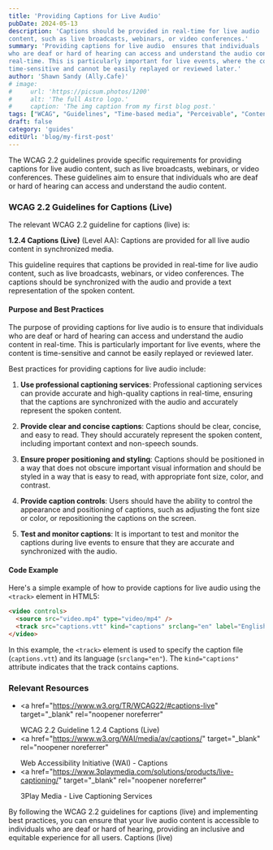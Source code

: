 ```yaml
---
title: 'Providing Captions for Live Audio'
pubDate: 2024-05-13
description: 'Captions should be provided in real-time for live audio
content, such as live broadcasts, webinars, or video conferences.'
summary: 'Providing captions for live audio  ensures that individuals
who are deaf or hard of hearing can access and understand the audio content in
real-time. This is particularly important for live events, where the content is
time-sensitive and cannot be easily replayed or reviewed later.'
author: 'Shawn Sandy (Ally.Cafe)'
# image:
#     url: 'https://picsum.photos/1200'
#     alt: 'The full Astro logo.'
#     caption: 'The img caption from my first blog post.'
tags: ["WCAG", "Guidelines", "Time-based media", "Perceivable", "Content"]
draft: false
category: 'guides'
editUrl: 'blog/my-first-post'
---
```


The WCAG 2.2 guidelines provide specific requirements for providing captions for
live audio content, such as live broadcasts, webinars, or video conferences.
These guidelines aim to ensure that individuals who are deaf or hard of hearing
can access and understand the audio content.

### WCAG 2.2 Guidelines for Captions (Live)

The relevant WCAG 2.2 guideline for captions (live) is:

**1.2.4 Captions (Live)** (Level AA): Captions are provided for all live audio
content in synchronized media.

This guideline requires that captions be provided in real-time for live audio
content, such as live broadcasts, webinars, or video conferences. The captions
should be synchronized with the audio and provide a text representation of the
spoken content.

#### Purpose and Best Practices

The purpose of providing captions for live audio is to ensure that individuals
who are deaf or hard of hearing can access and understand the audio content in
real-time. This is particularly important for live events, where the content is
time-sensitive and cannot be easily replayed or reviewed later.

Best practices for providing captions for live audio include:

1. **Use professional captioning services**: Professional captioning services
   can provide accurate and high-quality captions in real-time, ensuring that
   the captions are synchronized with the audio and accurately represent the
   spoken content.

2. **Provide clear and concise captions**: Captions should be clear, concise,
   and easy to read. They should accurately represent the spoken content,
   including important context and non-speech sounds.

3. **Ensure proper positioning and styling**: Captions should be positioned in a
   way that does not obscure important visual information and should be styled
   in a way that is easy to read, with appropriate font size, color, and
   contrast.

4. **Provide caption controls**: Users should have the ability to control the
   appearance and positioning of captions, such as adjusting the font size or
   color, or repositioning the captions on the screen.

5. **Test and monitor captions**: It is important to test and monitor the
   captions during live events to ensure that they are accurate and synchronized
   with the audio.

#### Code Example

Here's a simple example of how to provide captions for live audio using the
`<track>` element in HTML5:

```html
<video controls>
  <source src="video.mp4" type="video/mp4" />
  <track src="captions.vtt" kind="captions" srclang="en" label="English" />
</video>
```

In this example, the `<track>` element is used to specify the caption file
(`captions.vtt`) and its language (`srclang="en"`). The `kind="captions"`
attribute indicates that the track contains captions.

### Relevant Resources

- <a
    href="https://www.w3.org/TR/WCAG22/#captions-live"
    target="_blank"
    rel="noopener noreferrer"
  >
    WCAG 2.2 Guideline 1.2.4 Captions (Live)
  </a>
- <a
    href="https://www.w3.org/WAI/media/av/captions/"
    target="_blank"
    rel="noopener noreferrer"
  >
    Web Accessibility Initiative (WAI) - Captions
  </a>
- <a
    href="https://www.3playmedia.com/solutions/products/live-captioning/"
    target="_blank"
    rel="noopener noreferrer"
  >
    3Play Media - Live Captioning Services
  </a>

By following the WCAG 2.2 guidelines for captions (live) and implementing best
practices, you can ensure that your live audio content is accessible to
individuals who are deaf or hard of hearing, providing an inclusive and
equitable experience for all users. Captions (live)
